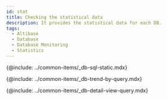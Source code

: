 ```yaml
---
id: stat
title: Checking the statistical data
description: It provides the statistical data for each DB.
tags:
  - Altibase
  - Database
  - Database Monitoring
  - Statistics
---
```



{@include: ../common-items/_db-sql-static.mdx} 

{@include: ../common-items/_db-trend-by-query.mdx} 

{@include: ../common-items/_db-detail-view-query.mdx} 

<!-- mysql, mariadb 지원 -->

<!-- {@include: ../common-items/_db-table-size.mdx} -->

<!-- mysql, mariadb, CUBRID support -->

<!-- {@include: ../common-items/_db-database-size.mdx} -->

<!-- oracle, tibero, CUBRID -->

<!-- {@include: ../common-items/_db-tablespace-size.mdx}-->

<!-- oracle, tibero -->

<!-- {@include: ../common-items/_db-sga-size.mdx} -->
